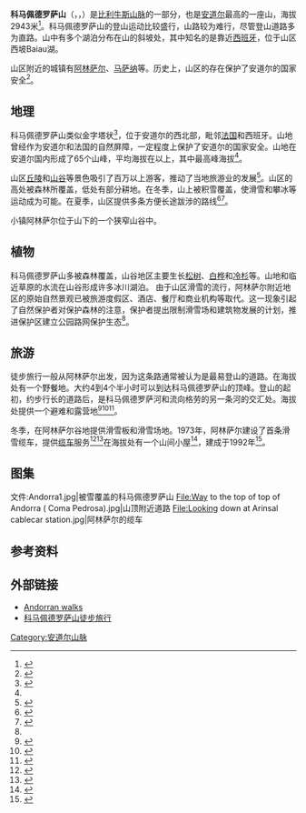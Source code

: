 {{Infobox mountain
| Name = 科马佩德罗萨山
|Photo = Comapedrosa01.jpg
|Caption = 2006年10月
| photo_size =
| Elevation = 2943<ref name=pb>{{Cite web |url=http://www.peakbagger.com/peak.aspx?pid=9815 |title=存档副本 |accessdate=2013-04-18 |archive-date=2013-05-23 |archive-url=https://web.archive.org/web/20130523031619/http://peakbagger.com/peak.aspx?pid=9815 |dead-url=no }}</ref>
| Prominence = 434<ref name=pb/>
| pushpin_map  = Andorra 
| pushpin_map_caption = 在安道尔的位置
| map_size =
| label_position =
|Listing = [[各国最高点列表|各国最高点列表]]
| Location =  [[安道尔|安道尔]]
| Range = [[比利牛斯山脉|比利牛斯山脉]]
| latd = 42 | latm= 35 | lats = 26 | latNS = N
| longd = 1 | longm = 26 | longs = 41.21 | longEW = E
| coordinates_ref = 
| topo = 
| first_ascent = 
| easiest_route = 
}}

'''科马佩德罗萨山'''（{{lang-ca|Coma Pedrosa}}，{{IPA-ca|ˈkomə pəˈðɾozə}}，{{IPA-ca|ˈkoma peˈðɾoza|local}}）是[[比利牛斯山脉|比利牛斯山脉]]的一部分，也是[[安道尔|安道尔]]最高的一座山，海拔2943米<ref name="Simonis2003">{{cite book|last=Simonis|first=Damien |title=Catalunya & the Costa Brava|url=http://books.google.com/books?id=IpnA4A1qc4MC&pg=PA247|accessdate=23 December 2010|date=October 2003|publisher=Lonely Planet|isbn=978-1-74059-381-6|pages=247–}}</ref>。科马佩德罗萨山的登山运动比较盛行，山路较为难行，尽管登山道路多为直路。山中有多个湖泊分布在山的斜坡处，其中知名的是靠近[[西班牙|西班牙]]，位于山区西坡Baiau湖。

山区附近的城镇有[[阿林萨尔|阿林萨尔]]、[[马萨纳|马萨纳]]等。历史上，山区的存在保护了安道尔的国家安全<ref name="Augustin2009">{{cite book|last=Augustin|first=Byron|title=Andorra|url=http://books.google.com/books?id=O4MNjT4QS0EC&pg=PA8|accessdate=22 December 2010|date=January 2009|publisher=Marshall Cavendish|isbn=978-0-7614-3122-0|pages=8–|archive-date=2014-01-12|archive-url=https://web.archive.org/web/20140112033533/http://books.google.com/books?id=O4MNjT4QS0EC&pg=PA8|dead-url=no}}</ref>。

==地理==
科马佩德罗萨山类似金字塔状<ref name="Balari ">{{cite book|last=Balari Y Jovany|first=Jose|title=Origenes Historicos de CataluÑa|url=http://books.google.com/books?id=sBu7_DFvmpgC&pg=PA60|accessdate=22 December 2010|publisher=Editorial MAXTOR|language=ca|isbn=978-84-9761-677-5|page=60}}</ref>，位于安道尔的西北部，毗邻[[法国|法国]]和西班牙。山地曾经作为安道尔和法国的自然屏障，一定程度上保护了安道尔的国家安全。山地在安道尔国内形成了65个山峰，平均海拔在{{convert|2000|m|ft|0|abbr=on}}以上，其中最高峰海拔{{convert|2943|m|ft|0|abbr=on}}<ref name="Augustin" />。

山区[[丘陵|丘陵]]和[[山谷|山谷]]等景色吸引了百万以上游客，推动了当地旅游业的发展<ref name= Augustin>{{Cite book|last= Augustin|first= Byron|title= Andorra|page= 8|accessdate= December 22, 2010|url= http://books.google.co.in/books?id=O4MNjT4QS0EC&pg=PA8&dq=Coma+Pedrosa&hl=en&ei=6dsETeTbGY_prQf1lNGRDw&sa=X&oi=book_result&ct=result&resnum=9&ved=0CE8Q6AEwCDgK#v=onepage&q=Coma%20Pedrosa&f=false|publisher= |archive-date= 2012-11-03|archive-url= https://web.archive.org/web/20121103090008/http://books.google.co.in/books?id=O4MNjT4QS0EC&pg=PA8&dq=Coma+Pedrosa&hl=en&ei=6dsETeTbGY_prQf1lNGRDw&sa=X&oi=book_result&ct=result&resnum=9&ved=0CE8Q6AEwCDgK#v=onepage&q=Coma%20Pedrosa&f=false|dead-url= no}}</ref>。山区的高处被森林所覆盖，低处有部分耕地。在冬季，山上被积雪覆盖，使滑雪和攀冰等运动成为可能。在夏季，山区提供多条方便长途跋涉的路线<ref name="Eur2002">{{cite book|author=Eur|title=Western Europe 2003|url=http://books.google.com/books?id=M9QYndAPmuQC&pg=PA41|accessdate=22 March 2010|date=13 December 2002|publisher=Europa|isbn=978-1-85743-152-0|page=41}}</ref><ref name=forest>{{Cite web|url=http://www.summitpost.org/coma-pedrosa/195485|title=Coma Pedrosa|accessdate=December 22, 2010|publisher=Summitpost.org|archive-date=2013-09-22|archive-url=https://web.archive.org/web/20130922165201/http://www.summitpost.org/coma-pedrosa/195485|dead-url=no}}</ref>。

小镇阿林萨尔位于山下的一个狭窄山谷中。

==植物==
科马佩德罗萨山多被森林覆盖，山谷地区主要生长[[松树|松树]]、[[白桦|白桦]]和[[冷杉|冷杉]]等。山地和临近草原的水流在山谷形成许多冰川湖泊。 由于山区滑雪的流行，阿林萨尔附近地区的原始自然景观已被旅游度假区、酒店、餐厅和商业机构等取代。这一现象引起了自然保护者对保护森林的注意，保护者提出限制滑雪场和建筑物发展的计划，推进保护区建立公园路网保护生态<ref name=forest/>。

==旅游==
徒步旅行一般从阿林萨尔出发，因为这条路通常被认为是最易登山的道路。在海拔{{convert|1580|m}}处有一个野餐地。大约4到4个半小时可以到达科马佩德罗萨山的顶峰。登山的起初，约步行{{convert|800|m}}长的道路后，是科马佩德罗萨河和流向格劳的另一条河的交汇处。海拔{{convert|2272|m}}处提供一个避难和露营地<ref name="RobertsonMeadowcroft2005">{{cite book|author1=Alf Robertson|author2=Jane Meadowcroft|title=The Mountains Of Andorra: Walks, Scrambles, Via Ferratas, Treks|url=http://books.google.com/books?id=tJMAXkr_ogMC&pg=PA46|accessdate=22 December 2010|date=November 2005|publisher=Cicerone Press Limited|isbn=978-1-85284-424-0|page=46}}</ref><ref name="Reynolds2007">{{cite book|author=Kev Reynolds|title=Walks and Climbs in the Pyrenees|url=http://books.google.com/books?id=e123YCdPgOkC&pg=PA398|accessdate=22 December 2010|date=October 2007|publisher=Cicerone Press Limited|isbn=978-1-85284-470-7|pages=398–400}}</ref><ref name=trek>{{Cite web|url=http://www.hola-andorra.com/arinsal/english/comapedrosagb.html|title=The "Coma Pedrosa" 2942 m:Tackle the highest mountain in Andorra|accessdate=December 22, 2010|publisher=Hola-andorra.com|archive-date=2012-12-04|archive-url=https://archive.is/20121204184102/http://www.hola-andorra.com/arinsal/english/comapedrosagb.html|dead-url=yes}}</ref>。

冬季，在阿林萨尔谷地提供滑雪板和滑雪场地。1973年，阿林萨尔建设了首条滑雪缆车，提供[[缆车|缆车]]服务<ref name="Simonis2007">{{cite book|author=Damien Simonis|title=Spain|url=http://books.google.com/books?id=WttmSt7kPmMC&pg=PA404|accessdate=22 December 2010|date=15 March 2007|publisher=Lonely Planet|isbn=978-1-74104-554-3|pages=404–|archive-date=2014-01-11|archive-url=https://web.archive.org/web/20140111075150/http://books.google.com/books?id=WttmSt7kPmMC&pg=PA404|dead-url=no}}</ref><ref name="ChilcoatAcciano2005">{{cite book|author1=Loretta Chilcoat|author2=Reuben Acciano|title=Western Europe|url=http://books.google.com/books?id=Enrkj9PsKGwC&pg=PA30|accessdate=22 December 2010|date=15 February 2005|publisher=Lonely Planet|isbn=978-1-74059-927-6|page=30|archive-date=2014-01-11|archive-url=https://web.archive.org/web/20140111075202/http://books.google.com/books?id=Enrkj9PsKGwC&pg=PA30|dead-url=no}}</ref>在海拔{{convert|2260|m}}处有一个山间小屋<ref name="Dubin2004">{{cite book|last=Dubin|first=Marc|title=The rough guide to the Pyrenees|url=http://books.google.com/books?id=SSynY9B7XrIC&pg=PA218|accessdate=22 December 2010|date=28 June 2004|publisher=Rough Guides|isbn=978-1-84353-196-8|pages=218–}}</ref>，建成于1992年<ref>{{cite web|url=http://www.andorra.com/es/activita/refugi.asp|title=Refugios|publisher=Andorra.com|accessdate=December 22, 2010|deadurl=yes|archiveurl=https://web.archive.org/web/20101212080609/http://andorra.com/es/activita/refugi.asp|archivedate=2010年12月12日}}</ref>。
==图集==
<gallery>
文件:Andorra1.jpg|被雪覆盖的科马佩德罗萨山
File:Way to the top of top of Andorra ( Coma Pedrosa).jpg|山顶附近道路
File:Looking down at Arinsal cablecar station.jpg|阿林萨尔的缆车
</gallery>

==参考资料==
{{Reflist|2}}

==外部链接==
*[https://web.archive.org/web/20060720164233/http://users.cybercity.dk/~bin2000/andwalks.htm Andorran walks]
*[http://www.hola-andorra.com/arinsal/english/comapedrosagb.html 科马佩德罗萨山徒步旅行] {{Webarchive|url=https://archive.is/20121204184102/http://www.hola-andorra.com/arinsal/english/comapedrosagb.html |date=2012-12-04 }}

[[Category:安道尔山脉|Category:安道尔山脉]]